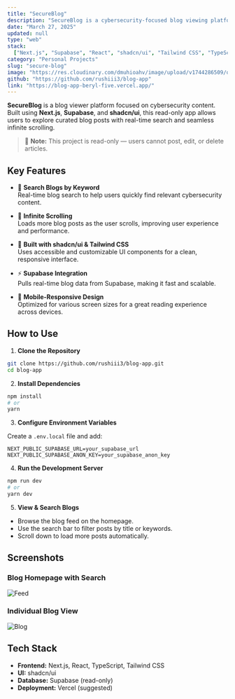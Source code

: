 ```yaml
---
title: "SecureBlog"
description: "SecureBlog is a cybersecurity-focused blog viewing platform built using Next.js, Supabase, and shadcn/ui. It allows users to browse and search high-quality cybersecurity blogs with a modern, responsive design and infinite scrolling experience."
date: "March 27, 2025"
updated: null
type: "web"
stack:
  ["Next.js", "Supabase", "React", "shadcn/ui", "Tailwind CSS", "TypeScript"]
category: "Personal Projects"
slug: "secure-blog"
image: "https://res.cloudinary.com/dmuhioahv/image/upload/v1744286509/og_hjii4r.png"
github: "https://github.com/rushiii3/blog-app"
link: "https://blog-app-beryl-five.vercel.app/"
---
```


**SecureBlog** is a blog viewer platform focused on cybersecurity content. Built using **Next.js**, **Supabase**, and **shadcn/ui**, this read-only app allows users to explore curated blog posts with real-time search and seamless infinite scrolling.

> 🔐 **Note:** This project is read-only — users cannot post, edit, or delete articles.

## Key Features

- 🔎 **Search Blogs by Keyword**  
  Real-time blog search to help users quickly find relevant cybersecurity content.

- 🔁 **Infinite Scrolling**  
  Loads more blog posts as the user scrolls, improving user experience and performance.

- 🎨 **Built with shadcn/ui & Tailwind CSS**  
  Uses accessible and customizable UI components for a clean, responsive interface.

- ⚡ **Supabase Integration**  
  Pulls real-time blog data from Supabase, making it fast and scalable.

- 📱 **Mobile-Responsive Design**  
  Optimized for various screen sizes for a great reading experience across devices.

## How to Use

1. **Clone the Repository**

```bash
git clone https://github.com/rushiii3/blog-app.git
cd blog-app
```

2. **Install Dependencies**

```bash
npm install
# or
yarn
```

3. **Configure Environment Variables**

Create a `.env.local` file and add:

```env
NEXT_PUBLIC_SUPABASE_URL=your_supabase_url
NEXT_PUBLIC_SUPABASE_ANON_KEY=your_supabase_anon_key
```

4. **Run the Development Server**

```bash
npm run dev
# or
yarn dev
```

5. **View & Search Blogs**

- Browse the blog feed on the homepage.
- Use the search bar to filter posts by title or keywords.
- Scroll down to load more posts automatically.

## Screenshots

### Blog Homepage with Search

![Feed](https://res.cloudinary.com/dmuhioahv/image/upload/v1744287636/2_gpnqs5.png)

### Individual Blog View

![Blog](https://res.cloudinary.com/dmuhioahv/image/upload/v1744287636/1_aqqlmg.png)

## Tech Stack

- **Frontend:** Next.js, React, TypeScript, Tailwind CSS
- **UI:** shadcn/ui
- **Database:** Supabase (read-only)
- **Deployment:** Vercel (suggested)
